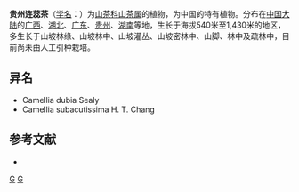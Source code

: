 {{Speciesbox 
| taxon = Camellia costei
| authority =  Levl.
}}

'''贵州连蕊茶'''（[[学名|学名]]：{{lang|la|''Camellia costei''}}）为[[山茶科|山茶科]][[山茶属|山茶属]]的植物，为中国的特有植物。分布在[[中国大陆|中国大陆]]的[[广西|广西]]、[[湖北|湖北]]、[[广东|广东]]、[[贵州|贵州]]、[[湖南|湖南]]等地，生长于海拔540米至1,430米的地区，多生长于山坡林缘、山坡林中、山坡灌丛、山坡密林中、山脚、林中及疏林中，目前尚未由人工引种栽培。

== 异名 ==
* Camellia dubia Sealy
* Camellia subacutissima H. T. Chang

== 参考文献 ==
<div class="references-small">
* {{cite web| url =http://www.bioinfo.cn/db05/KmzwSpecies.php?action=view&id=22153| title =贵州连蕊茶| work =《中国高等植物数据库全库》| publisher =中国科学院微生物研究所| author =昆明植物研究所| accessdate =2009-02-25| deadurl =yes| archiveurl =https://web.archive.org/web/20160305082207/http://www.bioinfo.cn/db05/KmzwSpecies.php?action=view&id=22153| archivedate =2016-03-05}}
</div>
{{Taxonbar|from=Q15231303}}

[[Category:山茶属|G]]
[[Category:中國特有植物|G]]


{{植物小作品}}